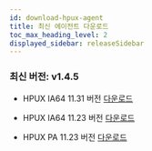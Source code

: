 ```yaml
---
id: download-hpux-agent
title: 최신 에이전트 다운로드
toc_max_heading_level: 2
displayed_sidebar: releaseSidebar
---
```


### 최신 버전: v1.4.5

* HPUX IA64 11.31 버전 [다운로드](https://repo.whatap.io/hpux/ia64/11.31/whatap-infra_1.4.5_hpux-11.31_ia64.tar.gz)

* HPUX IA64 11.23 버전 [다운로드](https://repo.whatap.io/hpux/ia64/11.23/whatap-infra_1.4.5_hpux-11.23_ia64.tar.gz)

* HPUX PA 11.23 버전 [다운로드](https://repo.whatap.io/hpux/pa/11.23/whatap-infra_1.4.5_hpux-11.23_pa.tar.gz)
